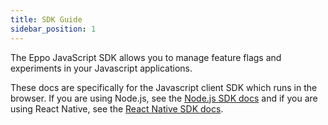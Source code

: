 ```yaml
---
title: SDK Guide
sidebar_position: 1
---
```


The Eppo JavaScript SDK allows you to manage feature flags and experiments in your Javascript applications.

<div className="feature-card-container">
  <FeatureCard 
    title="SDK Quickstart" 
    description="Install the SDK and create a basic feature flag"
    link="/sdks/client-sdks/javascript/quickstart"
    iconSrc="/img/what-is-eppo/feature-flag.svg"
  />
  <FeatureCard 
    title="API Reference"
    description="Reference for all SDK methods."
    link="https://eppo-exp.github.io/js-client-sdk/js-client-sdk.html"
    iconSrc="/img/sdk-overviews/book-stack.svg"
  />
  
  <FeatureCard 
    title="Github"
    description="View the source code on Github."
    link="https://github.com/Eppo-exp/js-client-sdk"
    iconSrc="/img/sdk-overviews/github-mark.svg"
  />
</div>

These docs are specifically for the Javascript client SDK which runs in the browser. If you are using Node.js, see the [Node.js SDK docs](/sdks/server-sdks/node) and if you are using React Native, see the [React Native SDK docs](/sdks/client-sdks/react-native).